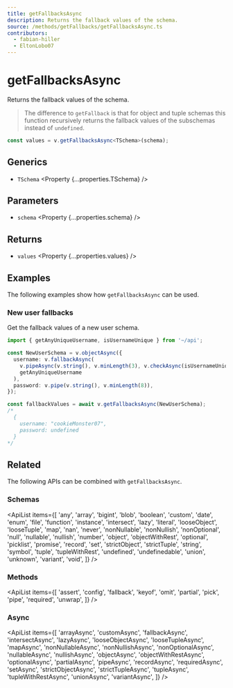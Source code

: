 ```yaml
---
title: getFallbacksAsync
description: Returns the fallback values of the schema.
source: /methods/getFallbacks/getFallbacksAsync.ts
contributors:
  - fabian-hiller
  - EltonLobo07
---
```



# getFallbacksAsync

Returns the fallback values of the schema.

> The difference to <Link href='../getFallback/'>`getFallback`</Link> is that for object and tuple schemas this function recursively returns the fallback values of the subschemas instead of `undefined`.

```ts
const values = v.getFallbacksAsync<TSchema>(schema);
```

## Generics

- `TSchema` <Property {...properties.TSchema} />

## Parameters

- `schema` <Property {...properties.schema} />

## Returns

- `values` <Property {...properties.values} />

## Examples

The following examples show how `getFallbacksAsync` can be used.

### New user fallbacks

Get the fallback values of a new user schema.

```ts
import { getAnyUniqueUsername, isUsernameUnique } from '~/api';

const NewUserSchema = v.objectAsync({
  username: v.fallbackAsync(
    v.pipeAsync(v.string(), v.minLength(3), v.checkAsync(isUsernameUnique)),
    getAnyUniqueUsername
  ),
  password: v.pipe(v.string(), v.minLength(8)),
});

const fallbackValues = await v.getFallbacksAsync(NewUserSchema);
/*
  {
    username: "cookieMonster07",
    password: undefined
  }
*/
```

## Related

The following APIs can be combined with `getFallbacksAsync`.

### Schemas

<ApiList
  items={[
    'any',
    'array',
    'bigint',
    'blob',
    'boolean',
    'custom',
    'date',
    'enum',
    'file',
    'function',
    'instance',
    'intersect',
    'lazy',
    'literal',
    'looseObject',
    'looseTuple',
    'map',
    'nan',
    'never',
    'nonNullable',
    'nonNullish',
    'nonOptional',
    'null',
    'nullable',
    'nullish',
    'number',
    'object',
    'objectWithRest',
    'optional',
    'picklist',
    'promise',
    'record',
    'set',
    'strictObject',
    'strictTuple',
    'string',
    'symbol',
    'tuple',
    'tupleWithRest',
    'undefined',
    'undefinedable',
    'union',
    'unknown',
    'variant',
    'void',
  ]}
/>

### Methods

<ApiList
  items={[
    'assert',
    'config',
    'fallback',
    'keyof',
    'omit',
    'partial',
    'pick',
    'pipe',
    'required',
    'unwrap',
  ]}
/>

### Async

<ApiList
  items={[
    'arrayAsync',
    'customAsync',
    'fallbackAsync',
    'intersectAsync',
    'lazyAsync',
    'looseObjectAsync',
    'looseTupleAsync',
    'mapAsync',
    'nonNullableAsync',
    'nonNullishAsync',
    'nonOptionalAsync',
    'nullableAsync',
    'nullishAsync',
    'objectAsync',
    'objectWithRestAsync',
    'optionalAsync',
    'partialAsync',
    'pipeAsync',
    'recordAsync',
    'requiredAsync',
    'setAsync',
    'strictObjectAsync',
    'strictTupleAsync',
    'tupleAsync',
    'tupleWithRestAsync',
    'unionAsync',
    'variantAsync',
  ]}
/>
